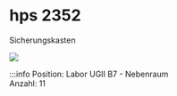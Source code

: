
# hps 2352
Sicherungskasten

[![](/image/Labore/B7/Laborplatten/hps/hps_2352_min.webp)](/image/Labore/B7/Laborplatten/hps/hps_2352.webp)


:::info
Position:   Labor UGII B7 - Nebenraum\
Anzahl:     11